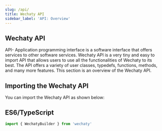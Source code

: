 ```yaml
---
slug: /api/
title: Wechaty API
sidebar_label: 'API: Overview'
---
```



<!-- Curious Beginner: API reference - Details all elements in an API. -->
<!-- Active User: API Guide - Contains far greater detail (including edge cases) than a tutorial or Codelab. -->

## Wechaty API

API- Application programming interface is a software interface that offers services to other software services. Wechaty API is a very tiny and easy to import API that allows users to use all the functionalities of Wechaty to its best. The API offers a variety of user classes, typedefs, functions, methods, and many more features. This section is an overview of the Wechaty API.

## Importing the Wechaty API

You can import the Wechaty API as shown below:

## ES6/TypeScript

```js
import { WechatyBuilder } from 'wechaty'
```
